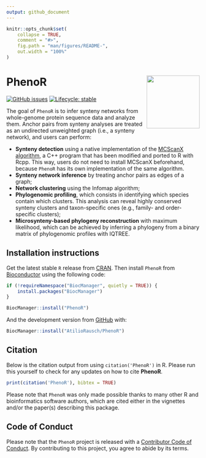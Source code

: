 ```yaml
---
output: github_document
---
```


<!-- README.md is generated from README.Rmd. Please edit that file -->

```r
knitr::opts_chunk$set(
    collapse = TRUE,
    comment = "#>",
    fig.path = "man/figures/README-",
    out.width = "100%"
)
```

# PhenoR <img src="man/figures/logo.png" align="right" height="138" />

<!-- badges: start -->
[![GitHub issues](https://img.shields.io/github/issues/AtilioRausch/PhenoR)](https://github.com/AtilioRausch/PhenoR/issues)
[![Lifecycle: stable](https://img.shields.io/badge/lifecycle-stable-brightgreen.svg)](https://lifecycle.r-lib.org/articles/stages.html#stable)
<!-- badges: end -->

The goal of `PhenoR` is to infer synteny networks from whole-genome 
protein sequence data and analyze them. Anchor pairs from synteny analyses are
treated as an undirected unweighted graph (i.e., a synteny network),
and users can perform: 

- **Synteny detection** using a native implementation of the 
[MCScanX algorithm](https://doi.org/10.1093/nar/gkr1293), a C++ program that 
has been modified and ported to R with Rcpp. This way, users do not need to 
install MCScanX beforehand, because `PhenoR` has its own implementation
of the same algorithm.
- **Synteny network inference** by treating anchor pairs as edges of a graph;
- **Network clustering** using the Infomap algorithm;
- **Phylogenomic profiling**, which consists in identifying which species 
contain which clusters. This analysis can reveal highly conserved synteny
clusters and taxon-specific ones (e.g., family- and order-specific clusters); 
- **Microsynteny-based phylogeny reconstruction** with maximum likelihood,
which can be achieved by inferring a phylogeny from a binary matrix of
phylogenomic profiles with IQTREE.


## Installation instructions

Get the latest stable `R` release from [CRAN](http://cran.r-project.org/). Then install `PhenoR` from [Bioconductor](http://bioconductor.org/) using the following code:

```r
if (!requireNamespace("BiocManager", quietly = TRUE)) {
    install.packages("BiocManager")
}

BiocManager::install("PhenoR")
```

And the development version from [GitHub](https://github.com/AtilioRausch/PhenoR) with:

```r
BiocManager::install("AtilioRausch/PhenoR")
```

## Citation

Below is the citation output from using `citation('PhenoR')` in R. Please
run this yourself to check for any updates on how to cite __PhenoR__.

```r
print(citation('PhenoR'), bibtex = TRUE)
```

Please note that `PhenoR` was only made possible thanks to many other R and bioinformatics software authors, which are cited either in the vignettes and/or the paper(s) describing this package.

## Code of Conduct

Please note that the `PhenoR` project is released with a [Contributor Code of Conduct](http://bioconductor.org/about/code-of-conduct/). By contributing to this project, you agree to abide by its terms.
